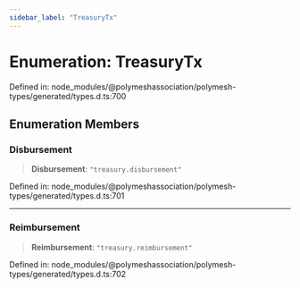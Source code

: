 ```yaml
---
sidebar_label: "TreasuryTx"
---
```


# Enumeration: TreasuryTx

Defined in: node\_modules/@polymeshassociation/polymesh-types/generated/types.d.ts:700

## Enumeration Members

### Disbursement

> **Disbursement**: `"treasury.disbursement"`

Defined in: node\_modules/@polymeshassociation/polymesh-types/generated/types.d.ts:701

***

### Reimbursement

> **Reimbursement**: `"treasury.reimbursement"`

Defined in: node\_modules/@polymeshassociation/polymesh-types/generated/types.d.ts:702
